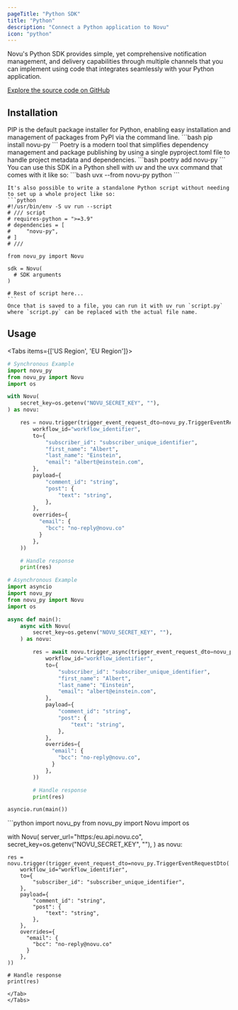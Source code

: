 ```yaml
---
pageTitle: "Python SDK"
title: "Python"
description: "Connect a Python application to Novu"
icon: "python"
---
```



Novu's Python SDK provides simple, yet comprehensive notification management, and delivery capabilities through multiple channels that you can implement using code that integrates seamlessly with your Python application.

[Explore the source code on GitHub](https://github.com/novuhq/novu-py)

## Installation

<Cards>
  <Card title="PIP">
    PIP is the default package installer for Python, enabling easy installation and management of packages from PyPI via the command line.
    ```bash
    pip install novu-py
    ```
  </Card>

  <Card title="Poetry">
    Poetry is a modern tool that simplifies dependency management and package publishing by using a single pyproject.toml file to handle project metadata and dependencies.
    ```bash
    poetry add novu-py
    ```
  </Card>

  <Card title="Shell and script usage with uv">
    You can use this SDK in a Python shell with uv and the uvx command that comes with it like so:
    ```bash
    uvx --from novu-py python
    ```

    It's also possible to write a standalone Python script without needing to set up a whole project like so:
    ```python
    #!/usr/bin/env -S uv run --script
    # /// script
    # requires-python = ">=3.9"
    # dependencies = [
    #     "novu-py",
    # ]
    # ///

    from novu_py import Novu

    sdk = Novu(
      # SDK arguments
    )

    # Rest of script here...
    ```
    Once that is saved to a file, you can run it with uv run `script.py` where `script.py` can be replaced with the actual file name.
  </Card>
</Cards>

## Usage

<Tabs items={['US Region', 'EU Region']}>
<Tab value="US Region">
```python
# Synchronous Example
import novu_py
from novu_py import Novu
import os

with Novu(
    secret_key=os.getenv("NOVU_SECRET_KEY", ""),
) as novu:

    res = novu.trigger(trigger_event_request_dto=novu_py.TriggerEventRequestDto(
        workflow_id="workflow_identifier",
        to={
            "subscriber_id": "subscriber_unique_identifier",
            "first_name": "Albert",
            "last_name": "Einstein",
            "email": "albert@einstein.com",
        },
        payload={
            "comment_id": "string",
            "post": {
                "text": "string",
            },
        },
        overrides={
          "email": {
            "bcc": "no-reply@novu.co"
          }
        },
    ))

    # Handle response
    print(res)

# Asynchronous Example
import asyncio
import novu_py
from novu_py import Novu
import os

async def main():
    async with Novu(
        secret_key=os.getenv("NOVU_SECRET_KEY", ""),
    ) as novu:

        res = await novu.trigger_async(trigger_event_request_dto=novu_py.TriggerEventRequestDto(
            workflow_id="workflow_identifier",
            to={
                "subscriber_id": "subscriber_unique_identifier",
                "first_name": "Albert",
                "last_name": "Einstein",
                "email": "albert@einstein.com",
            },
            payload={
                "comment_id": "string",
                "post": {
                    "text": "string",
                },
            },
            overrides={
              "email": {
                "bcc": "no-reply@novu.co",
              }
            },
        ))

        # Handle response
        print(res)

asyncio.run(main())
```
</Tab>
<Tab value="EU Region">
```python
import novu_py
from novu_py import Novu
import os

with Novu(
    server_url="https:/eu.api.novu.co",
    secret_key=os.getenv("NOVU_SECRET_KEY", ""),
) as novu:

    res = novu.trigger(trigger_event_request_dto=novu_py.TriggerEventRequestDto(
        workflow_id="workflow_identifier",
        to={
            "subscriber_id": "subscriber_unique_identifier",
        },
        payload={
            "comment_id": "string",
            "post": {
                "text": "string",
            },
        },
        overrides={
          "email": {
            "bcc": "no-reply@novu.co"
          }
        },
    ))

    # Handle response
    print(res)
```
</Tab>
</Tabs>

